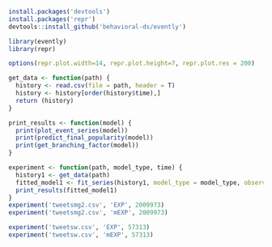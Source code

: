 
```r
install.packages('devtools')
install.packages('repr')
devtools::install_github('behavioral-ds/evently')
```


```r
library(evently)
library(repr)

options(repr.plot.width=14, repr.plot.height=7, repr.plot.res = 200)
```

```r
get_data <- function(path) {
  history <- read.csv(file = path, header = T)
  history <- history[order(history$time),]
  return (history)
}
```

```r
print_results <- function(model) {
  print(plot_event_series(model))
  print(predict_final_popularity(model))
  print(get_branching_factor(model))
}
```

```r
experiment <- function(path, model_type, time) {
  history1 <- get_data(path)
  fitted_model1 <- fit_series(history1, model_type = model_type, observation_time = time, cores = 2)
  print_results(fitted_model1)
}
experiment('tweetsmg2.csv', 'EXP', 2009973)
experiment('tweetsmg2.csv', 'mEXP', 2009973)
```

```r
experiment('tweetsw.csv', 'EXP', 57313)
experiment('tweetsw.csv', 'mEXP', 57313)
```